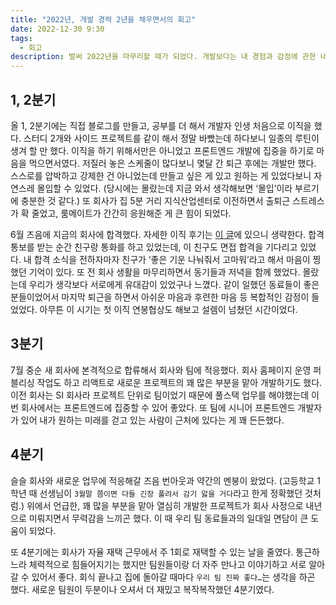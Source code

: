 ```yaml
---
title: "2022년, 개발 경력 2년을 채우면서의 회고"
date: 2022-12-30 9:30
tags:
  - 회고
description: 벌써 2022년을 마무리할 때가 되었다. 개발보다는 내 경험과 감정에 관한 내용이다.
--- 
```


## 1, 2분기

올 1, 2분기에는 직접 블로그를 만들고, 공부를 더 해서 개발자 인생 처음으로 이직을 했다. 
스터디 2개와 사이드 프로젝트를 같이 해서 정말 바빴는데 하다보니 일종의 루틴이 생겨 할 만 했다. 
이직을 하기 위해서만은 아니었고 프론트엔드 개발에 집중을 하기로 마음을 먹으면서였다. 
저질러 놓은 스케줄이 많다보니 몇달 간 퇴근 후에는 개발만 했다. 스스로를 압박하고 강제한 건 아니었는데 만들고 싶은 게 있고 원하는 게 있었다보니 자연스레 몰입할 수 있었다. 
(당시에는 몰랐는데 지금 와서 생각해보면 ‘몰입’이라 부르기에 충분한 것 같다.) 
또 회사가 집 5분 거리 지식산업센터로 이전하면서 출퇴근 스트레스가 확 줄었고, 룸메이트가 간간히 응원해준 게 큰 힘이 되었다.

6월 즈음에 지금의 회사에 합격했다. 자세한 이직 후기는 [이 글](https://haeun.vercel.app/blog/2207-move)에 있으니 생략한다. 
합격 통보를 받는 순간 친구랑 통화를 하고 있었는데, 이 친구도 면접 합격을 기다리고 있었다. 
내 합격 소식을 전하자마자 친구가 ‘좋은 기운 나눠줘서 고마워’라고 해서 마음이 찡했던 기억이 있다. 
또 전 회사 생활을 마무리하면서 동기들과 저녁을 함께 했었다. 몰랐는데 우리가 생각보다 서로에게 유대감이 있었구나 느꼈다. 
같이 일했던 동료들이 좋은 분들이었어서 마지막 퇴근을 하면서 아쉬운 마음과 후련한 마음 등 복합적인 감정이 들었었다.
아무튼 이 시기는 첫 이직 연봉협상도 해보고 설렘이 넘쳤던 시간이었다.

## 3분기

7월 중순 새 회사에 본격적으로 합류해서 회사와 팀에 적응했다. 회사 홈페이지 운영 퍼블리싱 작업도 하고 리액트로 새로운 프로젝트의 꽤 많은 부분을 맡아 개발하기도 했다. 
이전 회사는 SI 회사라 프로젝트 단위로 팀이었기 때문에 풀스택 업무를 해야했는데 이번 회사에서는 프론트엔드에 집중할 수 있어 좋았다. 
또 팀에 시니어 프론트엔드 개발자가 있어 내가 원하는 미래를 걷고 있는 사람이 근처에 있다는 게 꽤 든든했다.

## 4분기

슬슬 회사와 새로운 업무에 적응해갈 즈음 번아웃과 약간의 멘붕이 왔었다. (고등학교 1학년 때 선생님이 `3월말 쯤이면 다들 긴장 풀려서 감기 앓을 거다`라고 한게 정확했던 것처럼.)
위에서 언급한, 꽤 많을 부분을 맡아 열심히 개발한 프로젝트가 회사 사정으로 내년으로 미뤄지면서 무력감을 느끼곤 했다. 
이 때 우리 팀 동료들과의 일대일 면담이 큰 도움이 되었다.

또 4분기에는 회사가 자율 재택 근무에서 주 1회로 재택할 수 있는 날을 줄였다. 
통근하느라 체력적으로 힘들어지기는 했지만 팀원들이랑 더 자주 만나고 이야기하고 서로 알아갈 수 있어서 좋다. 
회식 끝나고 집에 돌아갈 때마다 `우리 팀 진짜 좋다…`는 생각을 하곤 했다. 
새로운 팀원이 두분이나 오셔서 더 재밌고 복작복작했던 4분기였다. 

